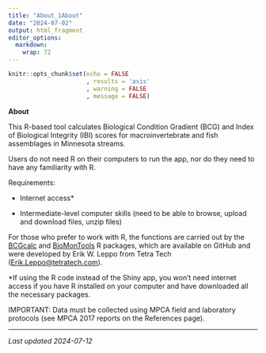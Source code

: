 ```yaml
---
title: "About_1About"
date: "2024-07-02"
output: html_fragment
editor_options: 
  markdown: 
    wrap: 72
---
```


```r
knitr::opts_chunk$set(echo = FALSE
                      , results = 'asis'
                      , warning = FALSE
                      , message = FALSE)
```

**About**

This R-based tool calculates Biological Condition Gradient (BCG) and
Index of Biological Integrity (IBI) scores for macroinvertebrate and
fish assemblages in Minnesota streams.

Users do not need R on their computers to run the app, nor do they need
to have any familiarity with R.

Requirements:

-   Internet access\*

-   Intermediate-level computer skills (need to be able to browse,
    upload and download files, unzip files)

For those who prefer to work with R, the functions are carried out by
the
<a href="https://github.com/leppott/BCGcalc" target="_blank">BCGcalc</a>
and
<a href="https://github.com/leppott/BioMonTools" target="_blank">BioMonTools</a>
R packages, which are available on GitHub and were developed by Erik W.
Leppo from Tetra Tech ([Erik.Leppo\@tetratech.com](#0)).

\*If using the R code instead of the Shiny app, you won’t need internet
access if you have R installed on your computer and have downloaded all
the necessary packages.

IMPORTANT: Data must be collected using MPCA field and laboratory
protocols (see MPCA 2017 reports on the References page).

---

*Last updated 2024-07-12*

